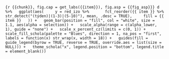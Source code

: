 ```{r {{chunk}}, fig.cap = get_labs({{item}}), fig.asp = {{fig_asp}}}
d %>%
  ggplot(aes(
    y = red_izo %>%
      fct_reorder({{ item }} %>% str_detect("(týden)|(1-3)|(5-10)"), mean, .desc = TRUE),
    fill = {{ item }}
  )) +
  geom_bar(position = "fill", col = "white", size = 1.1, aes(alpha = selection)) +
  scale_alpha(range = c(alpha_lower, 1), guide = "none") +
  scale_x_percent_cz(limits = c(0, 1)) +
  scale_fill_schola(palette = "Blues", direction = 1, na_pos = "first", labels = function(x) str_wrap(x, width = 18)) +
  guides(fill = guide_legend(byrow = TRUE, reverse = TRUE, override.aes = list(size = NULL))) +
  theme_schola("x", legend.position = "bottom", legend.title = element_blank())
```

